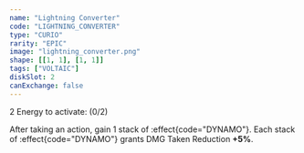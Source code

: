```yaml
---
name: "Lightning Converter"
code: "LIGHTNING_CONVERTER"
type: "CURIO"
rarity: "EPIC"
image: "lightning_converter.png"
shape: [[1, 1], [1, 1]]
tags: ["VOLTAIC"]
diskSlot: 2
canExchange: false
---
```


2 Energy to activate: (0/2)

After taking an action, gain 1 stack of :effect{code="DYNAMO"}. Each stack of :effect{code="DYNAMO"} grants DMG Taken Reduction **+5%**.
